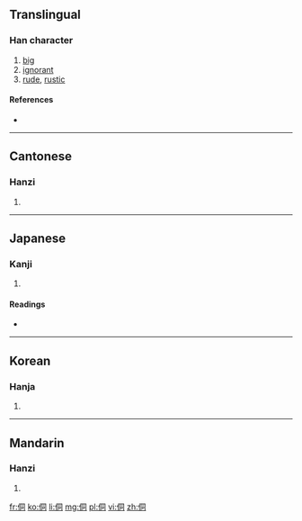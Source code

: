==Translingual==

===Han character===
{{Han char|rn=9|rad=人|as=06|sn=8|four=2722<sub>0</sub>|canj=人月一口 (OBMR)}}

# [[big]]
# [[ignorant]]
# [[rude]], [[rustic]]

====References====
* {{Han ref|kx=0102.120|dkj=00601|dj=0216.100|hdz=10148.020|uh=4F97|ud=20375|bh=CBBE|bd=52158}}

----

==Cantonese==

===Hanzi===
{{yue-hanzi|jyut=|y=dung6, tung4}}

# {{defn|lang=yue|sort=人06}}

----

==Japanese==

===Kanji===
{{ja-kanji|grade=|rs=人06}}

# {{defn|lang=ja|sort=人06}}

====Readings====
* {{ja-readings|on=[[とう]] (tō), [[つ]] (tsu), [[ず]] (zu), [[どう]] (dō)|kun=[[おろか]] (oroka), [[いたむ]] (itamu), [[かたち]] (katachi), [[なほい]] (nahoi), [[まこと]] (makoto), [[つつしむ]] (tsutsushimu)}}

----

==Korean==

===Hanja===
{{ko-hanja|hangeul=동|rv=dong|mr=tong}}

# {{defn|lang=ko|sort=人06}}

----

==Mandarin==

===Hanzi===
{{cmn-hanzi|pin=[[tóng]] ([[tong2]])|wg=t'ung<sup>2</sup>}}

# {{defn|lang=cmn|sort=人06}}

[[fr:侗]]
[[ko:侗]]
[[li:侗]]
[[mg:侗]]
[[pl:侗]]
[[vi:侗]]
[[zh:侗]]